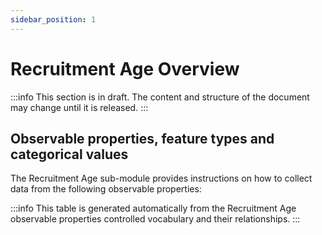 ```yaml
---
sidebar_position: 1
---
```



# Recruitment Age Overview

:::info
This section is in draft. The content and structure of the document may change until it is released.
:::

## Observable properties, feature types and categorical values

The Recruitment Age sub-module provides instructions on how to collect data from the following observable properties:

<OverviewTable moduleOpCollectionUri="https://linked.data.gov.au/def/nrm/36c493f1-6a2e-4d48-9c3a-df104d98124b" />

:::info
This table is generated automatically from the Recruitment Age observable properties controlled vocabulary and their relationships.
:::
